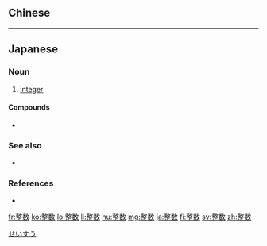 {{also|整數}}
==Chinese==
{{zh-see|整數}}

----

==Japanese==
{{ja-kanjitab|せい|すう|yomi=on}}

===Noun===
{{ja-noun|せいすう}}

# {{lb|ja|mathematics}} [[integer]]

====Compounds====
* {{ja-r|整数論|せいすうろん|gloss=number theory}}

===See also===
* {{ja-r|数|すう|gloss=[[number]]}}

===References===
* {{R:Shogakukan}}

[[Category:ja:Mathematics|せいすう]]

[[fr:整数]]
[[ko:整数]]
[[lo:整数]]
[[li:整数]]
[[hu:整数]]
[[mg:整数]]
[[ja:整数]]
[[fi:整数]]
[[sv:整数]]
[[zh:整数]]